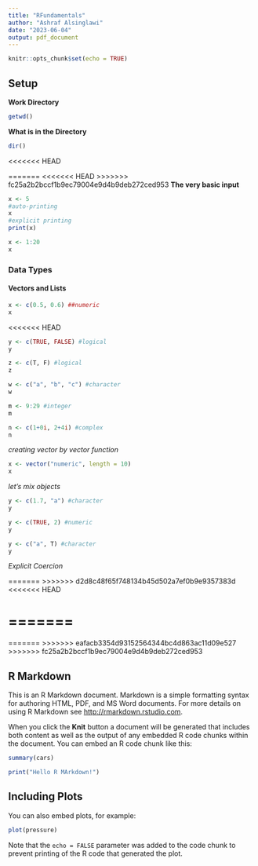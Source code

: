 ```yaml
---
title: "RFundamentals"
author: "Ashraf Alsinglawi"
date: "2023-06-04"
output: pdf_document
---
```


```r
knitr::opts_chunk$set(echo = TRUE)
```
## Setup
**Work Directory**
```r
getwd()
```

**What is in the Directory**
```r
dir()
```
<<<<<<< HEAD

=======
<<<<<<< HEAD
>>>>>>> fc25a2b2bccf1b9ec79004e9d4b9deb272ced953
**The very basic input**

```r
x <- 5
#auto-printing
x 
#explicit printing
print(x)
```
```r
x <- 1:20
x
```

### Data Types
#### Vectors and Lists

```r
x <- c(0.5, 0.6) ##numeric
x
```

<<<<<<< HEAD
```r
y <- c(TRUE, FALSE) #logical
y
```
```r
z <- c(T, F) #logical
z
```
```r
w <- c("a", "b", "c") #character
w
```
```r
m <- 9:29 #integer
m
```
```r
n <- c(1+0i, 2+4i) #complex
n
```
*creating vector by vector function*
```r
x <- vector("numeric", length = 10)
x
```
*let's mix objects*
```r
y <- c(1.7, "a") #character 
y
```
```r
y <- c(TRUE, 2) #numeric
y
```
```r
y <- c("a", T) #character
y
```

*Explicit Coercion*


=======
>>>>>>> d2d8c48f65f748134b45d502a7ef0b9e9357383d
<<<<<<< HEAD

=======
=======
=======
>>>>>>> eafacb3354d93152564344bc4d863ac11d09e527
>>>>>>> fc25a2b2bccf1b9ec79004e9d4b9deb272ced953


## R Markdown

This is an R Markdown document. Markdown is a simple formatting syntax for authoring HTML, PDF, and MS Word documents. For more details on using R Markdown see <http://rmarkdown.rstudio.com>.

When you click the **Knit** button a document will be generated that includes both content as well as the output of any embedded R code chunks within the document. You can embed an R code chunk like this:

```r
summary(cars)
```
```r
print("Hello R MArkdown!")
```

## Including Plots

You can also embed plots, for example:

```r
plot(pressure)
```

Note that the `echo = FALSE` parameter was added to the code chunk to prevent printing of the R code that generated the plot.
